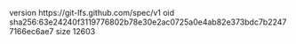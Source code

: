 version https://git-lfs.github.com/spec/v1
oid sha256:63e24240f3119776802b78e30e2ac0725a0e4ab82e373bdc7b22477166ec6ae7
size 12603
